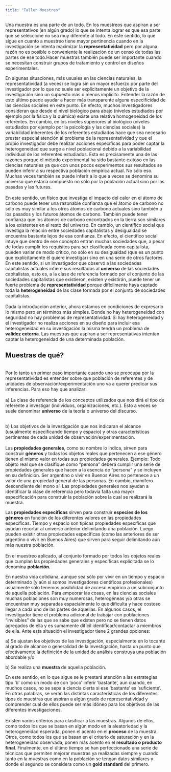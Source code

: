 ```yaml
---
title: "Taller Muestreo"
---
```


Una muestra es una parte de un todo. En los muestreos que aspiran a ser representativos (en algún grado) lo que se intenta lograr es que esa parte que se seleccione no sea muy diferente al todo. En este sentido, lo que sigue en cuanto a muestreo tiene mayor pertinencia cuando en la investigación se intenta maximizar la **representatividad** pero por alguna razón no es posible o conveniente la realización de un censo de todas las partes de ese todo.Hacer muestras también puede ser importante cuando se necesitan construir grupos de tratamiento y control en diseños experimentales.

En algunas situaciones, más usuales en las ciencias naturales, la representatividad (a veces) se logra sin un mayor esfuerzo por parte del investigador por lo que no suele ser explícitamente un objetivo de la investigación sino un supuesto más o menos implícito. Entender la razón de esto último puede ayudar a hacer más transparente alguna especificidad de las ciencias sociales en este punto. En efecto, muchos investigadores consideran que desde el nivel biológico para abajo (niveles estudiados por ejemplo por la física y la química) existe una relativa homogeneidad de los referentes. En cambio, en los niveles superiores al biológico (niveles estudiados por ejemplo por la psicología y las ciencias sociales) la variabilidad inherentes de los referentes estudiados hace que sea necesario prestar especial atención al problema de la representatividad y que el propio investigador debe realizar acciones específicas para poder captar la heterogeneidad que surge a nivel poblacional debido a la variabilidad individual de los referentes estudiados. Esta es precisamente una de las razones porque el método experimental ha sido bastante exitoso en las ciencias naturales ya que con unos pocos experimentos sus resultados se pueden inferir a su respectiva población empírica actual. No sólo eso. Muchas veces también se puede inferir a lo que a veces se denomina su universo que estaría compuesto no sólo por la población actual sino por las pasadas y las futuras.\
\
En este sentido, un físico que investiga el impacto del calor en el átomo de carbono puede tener una razonable confianza que el átomo de carbono no sólo es muy similar a los otros átomos de carbono actuales sino también a los pasados y los futuros átomos de carbono. También puede tener confianza que los átomos de carbono encontrados en la tierra son similares a los existentes en el resto del universo. En cambio, un científico social que investiga la relación entre sociedades capitalistas y desigualdad se encuentra bastante lejos de esa confianza. En efecto, el científico social intuye que dentro de ese concepto entran muchas sociedades que, a pesar de todas cumplir los requisitos para ser clasificada como capitalista, pueden variar de modo crítico, no sólo en su desigualdad (que es un punto que explícitamente él quiere investigar) sino en una serie de otros factores. En este sentido, si un investigador que observó a las sociedades capitalistas actuales infiere sus resultados al **universo** de las sociedades capitalistas, esto es, a la clase de referencia formado por el conjunto de las sociedades capitalistas que existieron, existen y existirán, puede tener un fuerte problema de **representatividad** porque difícilmente haya captado toda la **heterogeneidad** de las clase formada por el conjunto de sociedades capitalistas.\
\
Dada la introducción anterior, ahora estamos en condiciones de expresarlo lo mismo pero en términos más simples. Donde no hay heterogeneidad con seguridad no hay problemas de representatividad. Si hay heterogeneidad y el investigador no realiza acciones en su diseño para incluir esa heterogeneidad en su investigación la misma tendrá un problema de **validez externa**. Las muestras que aspiran a ser representativas intentan captar la heterogeneidad de una determinada población.\

## Muestras de qué?

\
Por lo tanto un primer paso importante cuando uno se preocupa por la representatividad es entender sobre que población de referentes y de unidades de observación/experimentación uno va a querer predicar sus inferencias. Para eso hay que analizar: \
\
a) La clase de referencia de los conceptos utilizados que nos dirá el tipo de referente a investigar (individuos, organizaciones, etc.). Esto a veces se suele denominar **universo** de la teoría o universo del discurso.

\
b) Los objetivos de la investigación que nos indicaran el alcance (usualmente especificando tiempo y espacio) y otras características pertinentes de cada unidad de observación/experimentación.\
\
Las **propiedades generales**, como su nombre lo indica, sirven para construir **géneros** y todas los objetos reales que pertenecen a ese género tienen el mismo valor en todas sus propiedades generales. Ejemplo: Todo objeto real que se clasifique como "persona" deberá cumplir una serie de propiedades generales que hacen a la esencia de "persona" y se incluyen en su definición. Ser argentino o vivir en Buenos Aires no pertenece a un valor de una propiedad general de las personas. En cambio, mamífero descendiente del mono sí. Las propiedades generales nos ayudan a identificar la clase de referencia pero todavía falta una mayor especificación para construir la población sobre la cual se realizará la muestra. 

Las **propiedades específicas** sirven para construir **especies de los géneros** en función de los diferentes valores en las propiedades específicas. Tiempo y espacio son típicas propiedades específicas que ayudan recortar al universo anterior delimitando una población. Luego pueden existir otras propiedades específicas (como las anteriores de ser argentino o vivir en Buenos Aires) que sirven para seguir delimitando aún más nuestra población. \
\
En el muestreo aplicado, al conjunto formado por todos los objetos reales que cumplan las propiedades generales y específicas explicitada se lo denomina **población**. 

En nuestra vida cotidiana, aunque sea sólo por vivir en un tiempo y espacio determinado (y aún si somos investigadores científicos profesionales) usualmente sólo tenemos posibilidad de acceso empírico a un subconjunto de aquella población. Para empeorar las cosas, en las ciencias sociales muchas poblaciones son muy numerosas, heterogéneas y/o otras se encuentran muy separadas espacialmente lo que dificulta y hace costoso llegar a cada uno de las partes de aquellas. En algunos casos, el investigador tiene el problema adicional de trabajar con poblaciones "invisibles" de las que se sabe que existen pero no se tienen datos agregados de ella y es sumamente difícil identificar/contactar a miembros de ella. Ante esta situación el investigador tiene 2 grandes opciones:

a\) Se ajustan los objetivos de las investigación, especialmente en lo tocante al grado de alcance o generalidad de la investigación, hasta un punto que efectivamente la definición de la unidad de análisis construya una población abordable y/o

b\) Se realiza una **muestra** de aquella población.

En este sentido, en lo que sigue se le prestará atención a las estrategias tipo ‘b’ como un modo de con ‘poco’ inferir ‘bastante’, aun cuando, en muchos casos, no se sepa a ciencia cierta si ese ‘bastante’ es ‘suficiente’. En otras palabras, se verán las distintas características de los diferentes tipos de muestras que aspiran a algún grado de representatividad y comprender cual de ellos puede ser más idóneo para los objetivos de las diferentes investigaciones. \
\
Existen varios criterios para clasificar a las muestras. Algunos de ellos, como todos los que se basan en algún modo en la aleatoriedad y la heterogeneidad esperada, ponen el acento en el **proceso** de la muestra. Otros, como todos los que se basan en el criterio de saturación y en la heterogeneidad observada, ponen más acento en el **resultado o producto final**. Finalmente, en el último tiempo se han perfeccionado una serie de técnicas que permiten mejorar muestras ya realizadas siempre y cuando tanto en la muestras como en la población se tengan datos similares y donde el segundo se considera como un **gold standard** del primero.
